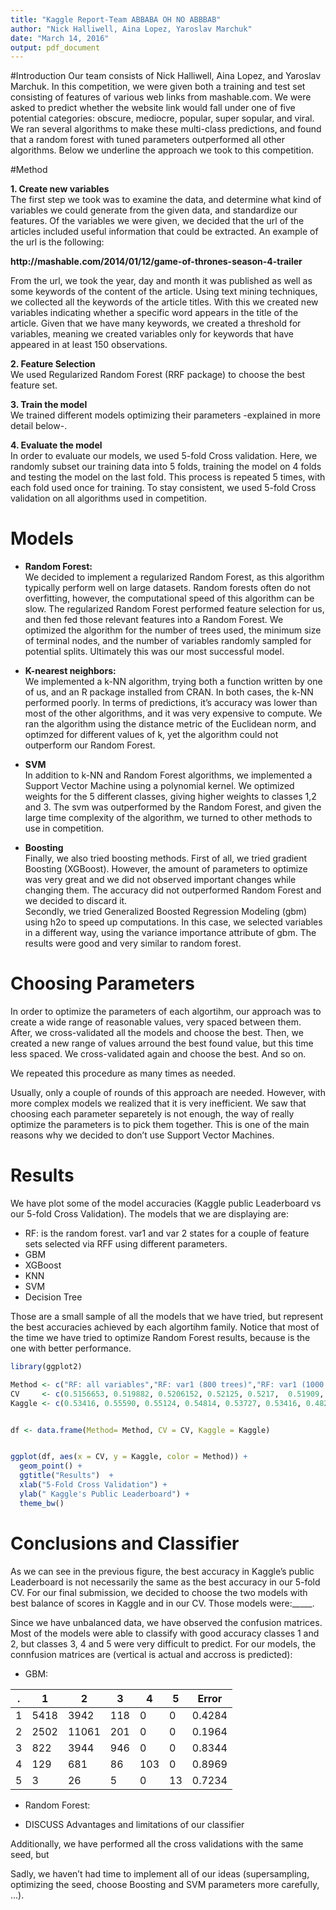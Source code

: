 ```yaml
---
title: "Kaggle Report-Team ABBABA OH NO ABBBAB"
author: "Nick Halliwell, Aina Lopez, Yaroslav Marchuk"
date: "March 14, 2016"
output: pdf_document
---
```



#Introduction
Our team consists of Nick Halliwell, Aina Lopez, and Yaroslav Marchuk. In this competition, we were given both a training and test set consisting of features of various web links from mashable.com. We were asked to predict whether the website link would fall under one of five potential categories: obscure, mediocre, popular, super sopular, and viral. We ran several algorithms to make these multi-class predictions, and found that a random forest with tuned parameters outperformed all other algorithms. Below we underline the approach we took to this competition. 


#Method

**1. Create new variables**  
The first step we took was to examine the data, and determine what kind of variables we could generate from the given data, and standardize our features. Of the variables we were given, we decided that the url of the articles included useful information that could be extracted. An example of the url is the following:

**http://mashable.com/2014/01/12/game-of-thrones-season-4-trailer**

From the url, we took the year, day and month it was published as well as some keywords of the content of the article. Using text mining techniques, we collected all the keywords of the article titles. With this we created new variables indicating whether a specific word appears in the title of the article. Given that we have many keywords, we created a threshold for variables, meaning we created variables only for keywords that have appeared in at least 150 observations.

**2. Feature Selection**  
We used Regularized Random Forest (RRF package) to choose the best feature set. 

**3. Train the model**  
We trained different models optimizing their parameters -explained in more detail below-.

**4. Evaluate the model**  
In order to evaluate our models, we used 5-fold Cross validation. Here, we randomly subset our training data into 5 folds, training the model on 4 folds and testing the model on the last fold. This process is repeated 5 times, with each fold used once for training. To stay consistent, we used 5-fold Cross validation on all algorithms used in competition.  


# Models 

* **Random Forest:**  
We decided to implement a regularized Random Forest, as this algorithm typically perform well on large datasets. Random forests often do not overfitting, however, the computational speed of this algorithm can be slow. The regularized Random Forest performed feature selection for us, and then fed those relevant features into a Random Forest. We optimized the algorithm for the number of trees used, the minimum size of terminal nodes, and the number of variables randomly sampled for potential splits. Ultimately this was our most successful model. 


* **K-nearest neighbors:**   
We implemented a k-NN algorithm, trying both a function written by one of us, and an R package installed from CRAN. In both cases, the k-NN performed poorly. In terms of predictions, it's accuracy was lower than most of the other algorithms, and it was very expensive to compute. We ran the algorithm using the distance metric of the Euclidean norm, and optimzed for different values of k, yet the algorithm could not outperform our Random Forest. 

* **SVM**  
In addition to k-NN and Random Forest algorithms, we implemented a Support Vector Machine using a polynomial kernel. We optimized weights for the 5 different classes, giving higher weights to classes 1,2 and 3. The svm was outperformed by the Random Forest, and given the large time complexity of the algorithm, we turned to other methods to use in competition. 

* **Boosting**  
Finally, we also tried boosting methods. First of all, we tried gradient Boosting (XGBoost). However, the amount of parameters to optimize was very great and we did not observed important changes while changing them. The accuracy did not outperformed Random Forest and we decided to discard it.  
Secondly, we tried Generalized Boosted Regression Modeling (gbm) using h2o to speed up computations. In this case, we selected variables in a different way, using the variance importance attribute of gbm. The results were good and very similar to random forest.


# Choosing Parameters

In order to optimize the parameters of each algortihm, our approach was to create a wide range of reasonable values, very spaced between them. After, we cross-validated all the models and choose the best. Then, we created a new range of values arround the best found value, but this time less spaced. We cross-validated again and choose the best. And so on.

We repeated this procedure as many times as needed.  

Usually, only a couple of rounds of this approach are needed. However, with more complex models we realized that it is very inefficient. We saw that choosing each parameter separetely is not enough, the way of really optimize the parameters is to pick them together. This is one of the main reasons why we decided to don't use Support Vector Machines. 



# Results

We have plot some of the model accuracies (Kaggle public Leaderboard vs our 5-fold Cross Validation). The models that we are displaying are:

* RF: is the random forest. var1 and var 2 states for a couple of feature sets selected via RFF using different parameters. 
* GBM
* XGBoost
* KNN
* SVM
* Decision Tree

Those are a small sample of all the models that we have tried, but represent the best accuracies achieved by each algortihm family. Notice that most of the time we have tried to optimize Random Forest results, because is the one with better performance. 


```r

library(ggplot2)

```

```r

Method <- c("RF: all variables","RF: var1 (800 trees)","RF: var1 (1000 trees)","RF: var2 (500 trees)","RF: var2 (1200 trees)", "XGBoost",  "Decision Tree", "GBM", "KNN", "SVM" )
CV     <- c(0.5156653, 0.519882, 0.5206152, 0.52125, 0.5217,  0.51909,  0.4635335, 0.521518, 0.48652, 0.51743)
Kaggle <- c(0.53416, 0.55590, 0.55124, 0.54814, 0.53727, 0.53416, 0.48292, 0.54969, 0.49689, 0.53882)


df <- data.frame(Method= Method, CV = CV, Kaggle = Kaggle)


ggplot(df, aes(x = CV, y = Kaggle, color = Method)) + 
  geom_point() +
  ggtitle("Results")  + 
  xlab("5-Fold Cross Validation") + 
  ylab(" Kaggle's Public Leaderboard") + 
  theme_bw()


```


# Conclusions and Classifier

As we can see in the previous figure, the best accuracy in Kaggle's public Leaderboard is not necessarily the same as the best accuracy in our 5-fold CV. For our final submission, we decided to choose the two models with best balance of scores in Kaggle and in our CV. Those models were:_____.  

Since we have unbalanced data, we have observed the confusion matrices. Most of the models were able to classify with good accuracy classes 1 and 2, but classes 3, 4 and 5 were very difficult to predict. For our models, the connfusion matrices are (vertical is actual and accross is predicted):

* GBM:

.  | 1   | 2     | 3   | 4   | 5 | Error
--|------|-------|-----|-----|---|------
1 | 5418 | 3942  | 118 | 0   |0  | 0.4284
2 | 2502 | 11061 | 201 | 0   | 0 | 0.1964
3 | 822  | 3944  | 946 | 0   |0  | 0.8344
4 | 129  | 681   | 86  | 103 |0  | 0.8969
5 | 3    | 26    | 5   | 0   |13 | 0.7234


* Random Forest:





* DISCUSS Advantages and limitations of our classifier



Additionally, we have performed all the cross validations with the same seed, but  

Sadly, we haven't had time to implement all of our ideas (supersampling, optimizing the seed, choose Boosting and SVM parameters more carefully, ...). 

